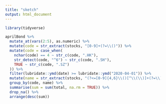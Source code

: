 ```yaml
---
title: "sketch"
output: html_document
---
```


```r

library(tidyverse)

aprilBond %>% 
  mutate_at(vars(2:5), as.numeric) %>% 
  mutate(code = str_extract(stocks, "[0-9]+(?=\\()")) %>% 
  mutate(code = case_when(
    nchar(code) == 4 ~ str_c(code, ".HK"),
    str_detect(code, "^6") ~ str_c(code, ".SH"),
    TRUE ~ str_c(code, ".SZ")
  )) %>% 
  filter(lubridate::ymd(date) >= lubridate::ymd("2020-04-01")) %>% 
  mutate(name = str_extract(stocks, "(?<=[0-9]{4,6}\\()[^\\(\\)]+(?=\\))")) %>% 
  group_by(code, name) %>% 
  summarise(sum = sum(total, na.rm = TRUE)) %>% 
  drop_na() %>% 
  arrange(desc(sum))
```

